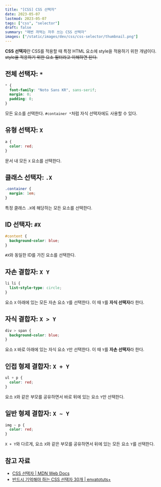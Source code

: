 ```yaml
---
title: "[CSS] CSS 선택자"
date: 2023-05-07
lastmod: 2023-05-07
tags: ["css", "selector"]
draft: false
summary: "매번 까먹는 자주 쓰는 CSS 선택자"
images: ["/static/images/dev/css/css-selector/thumbnail.png"]
---
```


**CSS 선택자**란 CSS를 적용할 때 특정 HTML 요소에 style을 적용하기 위한 개념이다. ~~style을 적용하기 위한 요소 필터라고 이해하면 된다.~~

## 전체 선택자: `*`

```css
* {
  font-family: "Noto Sans KR", sans-serif;
  margin: 0;
  padding: 0;
}
```

모든 요소를 선택한다. `#container *`처럼 자식 선택자에도 사용할 수 있다.

## 유형 선택자: `X`

```css
a {
  color: red;
}
```

문서 내 모든 `X` 요소를 선택한다.

## 클래스 선택자: `.X`

```css
.container {
  margin: 1em;
}
```

특정 클래스 `.X`에 해당하는 모든 요소를 선택한다.

## ID 선택자: `#X`

```css
#content {
  background-color: blue;
}
```

`#X`와 동일한 ID를 가진 요소를 선택한다.

## 자손 결합자: `X Y`

```css
li li {
  list-style-type: circle;
}
```

요소 `X` 아래에 있는 모든 자손 요소 `Y`를 선택한다. 이 때 `Y`를 **자식 선택자**라 한다.

## 자식 결합자: `X > Y`

```css
div > span {
  background-color: blue;
}
```

요소 `X` 바로 아래에 있는 자식 요소 `Y`만 선택한다. 이 때 `Y`를 **자손 선택자**라 한다.

## 인접 형제 결합자: `X + Y`

```css
ul + p {
  color: red;
}
```

요소 `X`와 같은 부모를 공유하면서 바로 뒤에 있는 요소 `Y`만 선택한다.

## 일반 형제 결합자: `X ~ Y`

```css
img ~ p {
  color: red;
}
```

`X + Y`와 다르게, 요소 `X`와 같은 부모를 공유하면서 뒤에 있는 모든 요소 `Y`를 선택한다.

## 참고 자료

- [CSS 선택자 | MDN Web Docs](https://developer.mozilla.org/ko/docs/Web/CSS/CSS_Selectors)
- [반드시 기억해야 하는 CSS 선택자 30개 | envatotuts+](https://code.tutsplus.com/ko/tutorials/the-30-css-selectors-you-must-memorize--net-16048)

